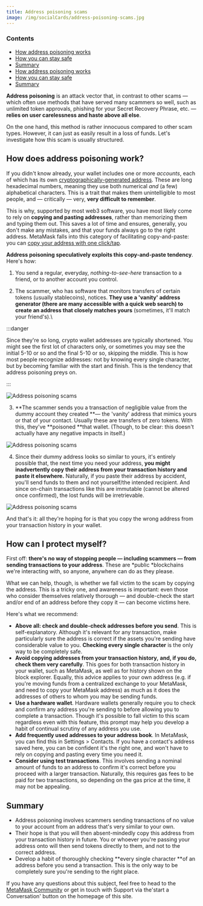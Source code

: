 ```yaml
---
title: Address poisoning scams
image: /img/socialCards/address-poisoning-scams.jpg
---
```



<CustomLayout />

### Contents

- [How address poisoning works](#how-does-address-poisoning-work)
- [How you can stay safe](#how-can-i-protect-myself)
- [Summary](#summary)
- [How address poisoning works](#how-does-address-poisoning-work)
- [How you can stay safe](#how-can-i-protect-myself)
- [Summary](#summary)

**Address poisoning** is an attack vector that, in contrast to other scams — which often use methods that have served many scammers so well, such as unlimited token approvals, phishing for your Secret Recovery Phrase, etc. — **relies on user carelessness and haste above all else**.

On the one hand, this method is rather innocuous compared to other scam types. However, it can just as easily result in a loss of funds. Let's investigate how this scam is usually structured.

## How does address poisoning work?

If you didn't know already, your wallet includes one or more _accounts_, each of which has its own [cryptographically-generated address](/getting-started/the-ethereum-address-format-and-why-it-matters-when-using-metamask). These are long hexadecimal numbers, meaning they use both numerical _and_ (a few) alphabetical characters. This is a trait that makes them unintelligible to most people, and — critically — very, **very difficult to remember**.

This is why, supported by most web3 software, you have most likely come to rely on **copying and pasting addresses**, rather than memorizing them and typing them out. This saves a lot of time and ensures, generally, you don't make any mistakes, and that your funds always go to the right address. MetaMask falls into this category of facilitating copy-and-paste: you can [copy your address with one click/tap](/managing-my-wallet/accounts-and-addresses/how-to-copy-your-metamask-account-public-address-).

**Address poisoning speculatively exploits this copy-and-paste tendency**. Here's how:

1. You send a regular, everyday, _nothing-to-see-here_ transaction to a friend, or to another account you control.

2. The scammer, who has software that monitors transfers of certain tokens (usually stablecoins), notices. **They use a 'vanity' address generator (there are many accessible with a quick web search) to create an address that closely matches yours** (sometimes, it'll match your friend's).\

:::danger

Since they're so long, crypto wallet addresses are typically shortened. You might see the first lot of characters only, or sometimes you may see the initial 5-10 or so and the final 5-10 or so, skipping the middle. This is how most people recognize addresses: not by knowing every single character, but by becoming familiar with the start and finish. This is the tendency that address poisoning preys on.

:::

<div class="center-container">
  <div class="img-medium">
    <img
      src={
        require("../../../img/privacy-and-security/staying-safe-in-web3/address-poisoning-scams/Address_poisoning_scams_1.png")
          .default
      }
      alt="Address poisoning scams"
    />
  </div>
</div>

3. **The scammer sends you a transaction of negligible value from the dummy account they created **— the 'vanity' address that mimics yours or that of your contact. Usually these are transfers of zero tokens. With this, they've **poisoned **that wallet. (Though, to be clear: this doesn't actually have any negative impacts in itself.)

<div class="center-container">
  <div class="img-large">
    <img
      src={
        require("../../../img/privacy-and-security/staying-safe-in-web3/address-poisoning-scams/Address_poisoning_scams_2.png")
          .default
      }
      alt="Address poisoning scams"
    />
  </div>
</div>

4. Since their dummy address looks so similar to yours, it's entirely possible that, the next time you need your address, **you might inadvertently copy their address from your transaction history and paste it elsewhere.** Naturally, if you paste their address by accident, you'll send funds to them and not yourself/the intended recipient. And since on-chain transactions like this are immutable (cannot be altered once confirmed), the lost funds will be irretrievable.

<div class="center-container">
  <div class="img-medium">
    <img
      src={
        require("../../../img/privacy-and-security/staying-safe-in-web3/address-poisoning-scams/Address_poisoning_scams_3.png")
          .default
      }
      alt="Address poisoning scams"
    />
  </div>
</div>

And that's it: all they're hoping for is that you copy the wrong address from your transaction history in your wallet.

## How can I protect myself?

First off: **there's no way of stopping people — including scammers — from sending transactions to your address**. These are *public *blockchains we're interacting with, so anyone, anywhere can do as they please.

What we can help, though, is whether we fall victim to the scam by copying the address. This is a tricky one, and awareness is important: even those who consider themselves relatively thorough — and double-check the start and/or end of an address before they copy it — can become victims here.

Here's what we recommend:

- **Above all: check and double-check addresses before you send**. This is self-explanatory. Although it's relevant for any transaction, make particularly sure the address is correct if the assets you're sending have considerable value to you. **Checking every single character** is the only way to be completely safe.
- **Avoid copying addresses from your transaction history,** **and, if you do, check them very carefully**. This goes for both transaction history in your wallet, such as MetaMask, as well as for history shown on the block explorer. Equally, this advice applies to your own address (e.g. if you're moving funds from a centralized exchange to your MetaMask, and need to copy your MetaMask address) as much as it does the addresses of others to whom you may be sending funds.
- **Use a hardware wallet**. Hardware wallets generally require you to check and confirm any address you're sending to before allowing you to complete a transaction. Though it's possible to fall victim to this scam regardless even with this feature, this prompt may help you develop a habit of continual scrutiny of any address you use.
- **Add frequently used addresses to your address book**. In MetaMask, you can find this in Settings > Contacts. If you have a contact's address saved here, you can be confident it's the right one, and won't have to rely on copying and pasting every time you need it.
- **Consider using test transactions**. This involves sending a nominal amount of funds to an address to confirm it's correct before you proceed with a larger transaction. Naturally, this requires gas fees to be paid for two transactions, so depending on the gas price at the time, it may not be appealing.

## Summary

- Address poisoning involves scammers sending transactions of no value to your account from an address that's very similar to your own.
- Their hope is that you will then absent-mindedly copy this address from your transaction history in future. You or whoever you're passing your address onto will then send tokens directly to them, and not to the correct address.
- Develop a habit of thoroughly checking **every single character **of an address before you send a transaction. This is the only way to be completely sure you're sending to the right place.

If you have any questions about this subject, feel free to head to the [MetaMask Community](https://community.metamask.io/) or get in touch with Support via the'start a Conversation' button on the homepage of this site.
